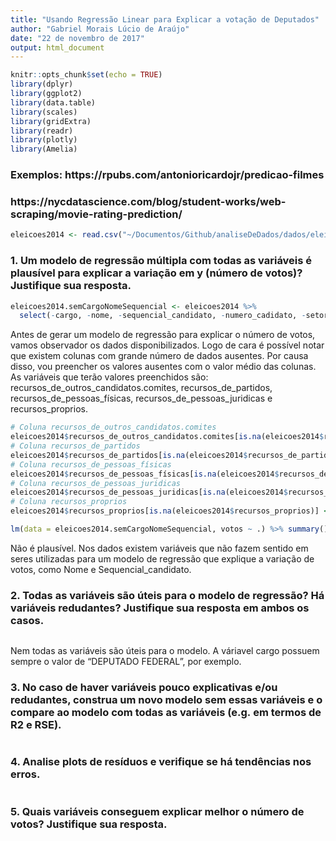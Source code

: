 ```yaml
---
title: "Usando Regressão Linear para Explicar a votação de Deputados"
author: "Gabriel Morais Lúcio de Araújo"
date: "22 de novembro de 2017"
output: html_document
---
```


```r
knitr::opts_chunk$set(echo = TRUE)
library(dplyr)
library(ggplot2)
library(data.table)
library(scales)
library(gridExtra)
library(readr)
library(plotly)
library(Amelia)
```

### Exemplos: https://rpubs.com/antonioricardojr/predicao-filmes
###           https://nycdatascience.com/blog/student-works/web-scraping/movie-rating-prediction/

```r
eleicoes2014 <- read.csv("~/Documentos/Github/analiseDeDados/dados/eleicoes2014.csv", encoding = "latin1")
```

### 1. Um modelo de regressão múltipla com todas as variáveis é plausível para explicar a variação em y (número de votos)? Justifique sua resposta.

```r
eleicoes2014.semCargoNomeSequencial <- eleicoes2014 %>%
  select(-cargo, -nome, -sequencial_candidato, -numero_cadidato, -setor_economico_receita, -setor_economico_despesa)
```

Antes de gerar um modelo de regressão para explicar o número de votos, vamos observador os dados disponibilizados. Logo de cara é possível notar que existem colunas com grande número de dados ausentes. Por causa disso, vou preencher os valores ausentes com o valor médio das colunas. As variáveis que terão valores preenchidos são: recursos_de_outros_candidatos.comites, recursos_de_partidos, recursos_de_pessoas_físicas, recursos_de_pessoas_juridicas e recursos_proprios.

```r
# Coluna recursos_de_outros_candidatos.comites
eleicoes2014$recursos_de_outros_candidatos.comites[is.na(eleicoes2014$recursos_de_outros_candidatos.comites)] <- median(eleicoes2014$recursos_de_outros_candidatos.comites, na.rm = TRUE)
# Coluna recursos_de_partidos
eleicoes2014$recursos_de_partidos[is.na(eleicoes2014$recursos_de_partidos)] <- median(eleicoes2014$recursos_de_partidos, na.rm = TRUE)
# Coluna recursos_de_pessoas_físicas
eleicoes2014$recursos_de_pessoas_físicas[is.na(eleicoes2014$recursos_de_pessoas_físicas)] <- median(eleicoes2014$recursos_de_pessoas_físicas, na.rm = TRUE)
# Coluna recursos_de_pessoas_juridicas
eleicoes2014$recursos_de_pessoas_juridicas[is.na(eleicoes2014$recursos_de_pessoas_juridicas)] <- median(eleicoes2014$recursos_de_pessoas_juridicas, na.rm = TRUE)
# Coluna recursos_proprios
eleicoes2014$recursos_proprios[is.na(eleicoes2014$recursos_proprios)] <- median(eleicoes2014$recursos_proprios, na.rm = TRUE)
```

```r
lm(data = eleicoes2014.semCargoNomeSequencial, votos ~ .) %>% summary()
```

Não é plausível. Nos dados existem variáveis que não fazem sentido em seres utilizadas para um modelo de regressão que explique a variação de votos, como Nome e Sequencial_candidato.

### 2. Todas as variáveis são úteis para o modelo de regressão? Há variáveis redudantes? Justifique sua resposta em ambos os casos.

```r

```

Nem todas as variáveis são úteis para o modelo. A váriavel cargo possuem sempre o valor de "DEPUTADO FEDERAL", por exemplo.

### 3. No caso de haver variáveis pouco explicativas e/ou redudantes, construa um novo modelo sem essas variáveis e o compare ao modelo com todas as variáveis (e.g. em termos de R2 e RSE).

```r

```

### 4. Analise plots de resíduos e verifique se há tendências nos erros. 

```r

```

### 5. Quais variáveis conseguem explicar melhor o número de votos? Justifique sua resposta.

```r

```
